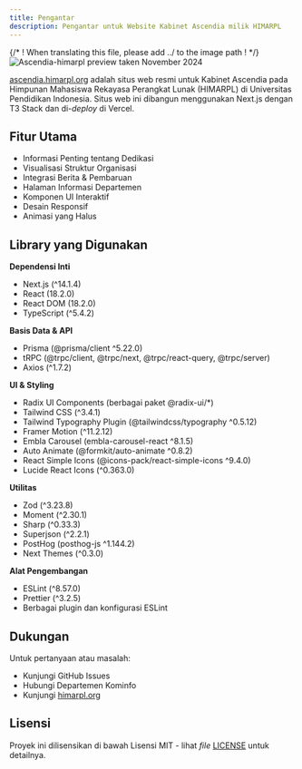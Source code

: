 ```yaml
---
title: Pengantar
description: Pengantar untuk Website Kabinet Ascendia milik HIMARPL 
---
```


{/* ! When translating this file, please add ../ to the image path ! */}
![Ascendia-himarpl preview taken November 2024](../../../../assets/preview/ascendia-himarpl.png)

[ascendia.himarpl.org](https://ascendia.himarpl.org) adalah situs web resmi untuk Kabinet Ascendia pada Himpunan Mahasiswa Rekayasa Perangkat Lunak (HIMARPL) di Universitas Pendidikan Indonesia. Situs web ini dibangun menggunakan Next.js dengan T3 Stack dan di-_deploy_ di Vercel.

## Fitur Utama

- Informasi Penting tentang Dedikasi
- Visualisasi Struktur Organisasi
- Integrasi Berita & Pembaruan
- Halaman Informasi Departemen
- Komponen UI Interaktif
- Desain Responsif
- Animasi yang Halus

## Library yang Digunakan

**Dependensi Inti**
  - Next.js (^14.1.4)
  - React (18.2.0)
  - React DOM (18.2.0)
  - TypeScript (^5.4.2)

**Basis Data & API**
  - Prisma (@prisma/client ^5.22.0)
  - tRPC (@trpc/client, @trpc/next, @trpc/react-query, @trpc/server)
  - Axios (^1.7.2)

**UI & Styling**
  - Radix UI Components (berbagai paket @radix-ui/*)
  - Tailwind CSS (^3.4.1)
  - Tailwind Typography Plugin (@tailwindcss/typography ^0.5.12)
  - Framer Motion (^11.2.12)
  - Embla Carousel (embla-carousel-react ^8.1.5)
  - Auto Animate (@formkit/auto-animate ^0.8.2)
  - React Simple Icons (@icons-pack/react-simple-icons ^9.4.0)
  - Lucide React Icons (^0.363.0)

**Utilitas**
  - Zod (^3.23.8)
  - Moment (^2.30.1)
  - Sharp (^0.33.3)
  - Superjson (^2.2.1)
  - PostHog (posthog-js ^1.144.2)
  - Next Themes (^0.3.0)

**Alat Pengembangan**
  - ESLint (^8.57.0)
  - Prettier (^3.2.5)
  - Berbagai plugin dan konfigurasi ESLint

## Dukungan

Untuk pertanyaan atau masalah:

- Kunjungi GitHub Issues
- Hubungi Departemen Kominfo
- Kunjungi [himarpl.org](https://www.himarpl.org)

## Lisensi

Proyek ini dilisensikan di bawah Lisensi MIT - lihat _file_ [LICENSE](https://github.com/himarplupi/ascendia-himarpl/blob/main/LICENSE) untuk detailnya.
